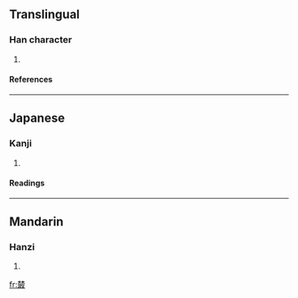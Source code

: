 ==Translingual==
===Han character===
{{Han char|rn=75|rad=木|as=12|sn=16|four=|canj=木木尸十水 (DDSJE)}}
# {{defn|Han|sort=木12}}
====References====
{{Han ref|kx=0551.250|dkj=15492|dj=0940.020|hdz=21288.180|uh=6A37|ud=27191}}

----
==Japanese==
===Kanji===
{{ja-kanji|grade=|rs=木12}}
# {{defn|Japanese}} 
====Readings====
{{ja-readings|on=[[そう]] (sō), [[ず]] (zu)|kun=[[むらがる]] (muragaru)}}

----
==Mandarin==
===Hanzi===
{{cmn-hanzi|pin=[[cōng]] ([[cong1]])|wg=ts'ung<sup>1</sup>}}
# {{defn|Mandarin}}

[[fr:樷]]
